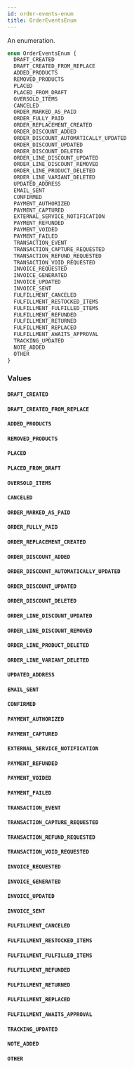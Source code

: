 ```yaml
---
id: order-events-enum
title: OrderEventsEnum
---
```


An enumeration.

```graphql
enum OrderEventsEnum {
  DRAFT_CREATED
  DRAFT_CREATED_FROM_REPLACE
  ADDED_PRODUCTS
  REMOVED_PRODUCTS
  PLACED
  PLACED_FROM_DRAFT
  OVERSOLD_ITEMS
  CANCELED
  ORDER_MARKED_AS_PAID
  ORDER_FULLY_PAID
  ORDER_REPLACEMENT_CREATED
  ORDER_DISCOUNT_ADDED
  ORDER_DISCOUNT_AUTOMATICALLY_UPDATED
  ORDER_DISCOUNT_UPDATED
  ORDER_DISCOUNT_DELETED
  ORDER_LINE_DISCOUNT_UPDATED
  ORDER_LINE_DISCOUNT_REMOVED
  ORDER_LINE_PRODUCT_DELETED
  ORDER_LINE_VARIANT_DELETED
  UPDATED_ADDRESS
  EMAIL_SENT
  CONFIRMED
  PAYMENT_AUTHORIZED
  PAYMENT_CAPTURED
  EXTERNAL_SERVICE_NOTIFICATION
  PAYMENT_REFUNDED
  PAYMENT_VOIDED
  PAYMENT_FAILED
  TRANSACTION_EVENT
  TRANSACTION_CAPTURE_REQUESTED
  TRANSACTION_REFUND_REQUESTED
  TRANSACTION_VOID_REQUESTED
  INVOICE_REQUESTED
  INVOICE_GENERATED
  INVOICE_UPDATED
  INVOICE_SENT
  FULFILLMENT_CANCELED
  FULFILLMENT_RESTOCKED_ITEMS
  FULFILLMENT_FULFILLED_ITEMS
  FULFILLMENT_REFUNDED
  FULFILLMENT_RETURNED
  FULFILLMENT_REPLACED
  FULFILLMENT_AWAITS_APPROVAL
  TRACKING_UPDATED
  NOTE_ADDED
  OTHER
}
```

### Values

#### `DRAFT_CREATED`

#### `DRAFT_CREATED_FROM_REPLACE`

#### `ADDED_PRODUCTS`

#### `REMOVED_PRODUCTS`

#### `PLACED`

#### `PLACED_FROM_DRAFT`

#### `OVERSOLD_ITEMS`

#### `CANCELED`

#### `ORDER_MARKED_AS_PAID`

#### `ORDER_FULLY_PAID`

#### `ORDER_REPLACEMENT_CREATED`

#### `ORDER_DISCOUNT_ADDED`

#### `ORDER_DISCOUNT_AUTOMATICALLY_UPDATED`

#### `ORDER_DISCOUNT_UPDATED`

#### `ORDER_DISCOUNT_DELETED`

#### `ORDER_LINE_DISCOUNT_UPDATED`

#### `ORDER_LINE_DISCOUNT_REMOVED`

#### `ORDER_LINE_PRODUCT_DELETED`

#### `ORDER_LINE_VARIANT_DELETED`

#### `UPDATED_ADDRESS`

#### `EMAIL_SENT`

#### `CONFIRMED`

#### `PAYMENT_AUTHORIZED`

#### `PAYMENT_CAPTURED`

#### `EXTERNAL_SERVICE_NOTIFICATION`

#### `PAYMENT_REFUNDED`

#### `PAYMENT_VOIDED`

#### `PAYMENT_FAILED`

#### `TRANSACTION_EVENT`

#### `TRANSACTION_CAPTURE_REQUESTED`

#### `TRANSACTION_REFUND_REQUESTED`

#### `TRANSACTION_VOID_REQUESTED`

#### `INVOICE_REQUESTED`

#### `INVOICE_GENERATED`

#### `INVOICE_UPDATED`

#### `INVOICE_SENT`

#### `FULFILLMENT_CANCELED`

#### `FULFILLMENT_RESTOCKED_ITEMS`

#### `FULFILLMENT_FULFILLED_ITEMS`

#### `FULFILLMENT_REFUNDED`

#### `FULFILLMENT_RETURNED`

#### `FULFILLMENT_REPLACED`

#### `FULFILLMENT_AWAITS_APPROVAL`

#### `TRACKING_UPDATED`

#### `NOTE_ADDED`

#### `OTHER`
